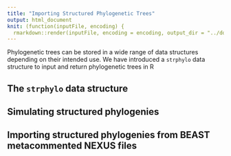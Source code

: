 ```yaml
---
title: "Importing Structured Phylogenetic Trees"
output: html_document
knit: (function(inputFile, encoding) {
  rmarkdown::render(inputFile, encoding = encoding, output_dir = "../docs") })
---
```


Phylogenetic trees can be stored in a wide range of data structures depending on their intended use.
We have introduced a `strphylo` data structure to input and return phylogenetic trees in R

## The `strphylo` data structure



## Simulating structured phylogenies

## Importing structured phylogenies from BEAST metacommented NEXUS files
